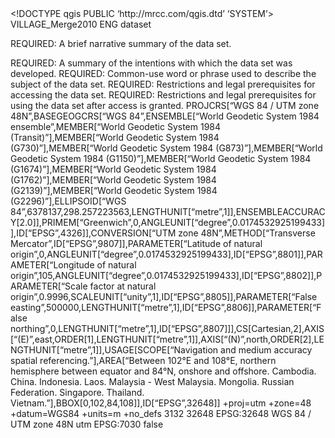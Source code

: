 <!DOCTYPE qgis PUBLIC 'http://mrcc.com/qgis.dtd' 'SYSTEM'>
<qgis version="3.34.13-Prizren">
  <identifier>VILLAGE_Merge2010</identifier>
  <parentidentifier></parentidentifier>
  <language>ENG</language>
  <type>dataset</type>
  <title>VILLAGE_Merge2010</title>
  <abstract>REQUIRED: A brief narrative summary of the data set.

REQUIRED: A summary of the intentions with which the data set was developed.</abstract>
  <keywords vocabulary="gmd:topicCategory">
    <keyword>REQUIRED: Common-use word or phrase used to describe the subject of the data set.</keyword>
  </keywords>
  <links>
    <link type="Local Area Network" mimeType="" format="" name="Shapefile" description="" size="" url="file://\\ICT13039\D\Bee\งาน GIS\ขอข้อมูล T FGDS\ShapeFile\Transport_FGDS\FGDS\ขอบเขตตำบล.shp"/>
  </links>
  <dates/>
  <fees></fees>
  <constraints type="Access">REQUIRED: Restrictions and legal prerequisites for accessing the data set.</constraints>
  <rights>REQUIRED: Restrictions and legal prerequisites for using the data set after access is granted.</rights>
  <encoding></encoding>
  <crs>
    <spatialrefsys nativeFormat="Wkt">
      <wkt>PROJCRS["WGS 84 / UTM zone 48N",BASEGEOGCRS["WGS 84",ENSEMBLE["World Geodetic System 1984 ensemble",MEMBER["World Geodetic System 1984 (Transit)"],MEMBER["World Geodetic System 1984 (G730)"],MEMBER["World Geodetic System 1984 (G873)"],MEMBER["World Geodetic System 1984 (G1150)"],MEMBER["World Geodetic System 1984 (G1674)"],MEMBER["World Geodetic System 1984 (G1762)"],MEMBER["World Geodetic System 1984 (G2139)"],MEMBER["World Geodetic System 1984 (G2296)"],ELLIPSOID["WGS 84",6378137,298.257223563,LENGTHUNIT["metre",1]],ENSEMBLEACCURACY[2.0]],PRIMEM["Greenwich",0,ANGLEUNIT["degree",0.0174532925199433]],ID["EPSG",4326]],CONVERSION["UTM zone 48N",METHOD["Transverse Mercator",ID["EPSG",9807]],PARAMETER["Latitude of natural origin",0,ANGLEUNIT["degree",0.0174532925199433],ID["EPSG",8801]],PARAMETER["Longitude of natural origin",105,ANGLEUNIT["degree",0.0174532925199433],ID["EPSG",8802]],PARAMETER["Scale factor at natural origin",0.9996,SCALEUNIT["unity",1],ID["EPSG",8805]],PARAMETER["False easting",500000,LENGTHUNIT["metre",1],ID["EPSG",8806]],PARAMETER["False northing",0,LENGTHUNIT["metre",1],ID["EPSG",8807]]],CS[Cartesian,2],AXIS["(E)",east,ORDER[1],LENGTHUNIT["metre",1]],AXIS["(N)",north,ORDER[2],LENGTHUNIT["metre",1]],USAGE[SCOPE["Navigation and medium accuracy spatial referencing."],AREA["Between 102°E and 108°E, northern hemisphere between equator and 84°N, onshore and offshore. Cambodia. China. Indonesia. Laos. Malaysia - West Malaysia. Mongolia. Russian Federation. Singapore. Thailand. Vietnam."],BBOX[0,102,84,108]],ID["EPSG",32648]]</wkt>
      <proj4>+proj=utm +zone=48 +datum=WGS84 +units=m +no_defs</proj4>
      <srsid>3132</srsid>
      <srid>32648</srid>
      <authid>EPSG:32648</authid>
      <description>WGS 84 / UTM zone 48N</description>
      <projectionacronym>utm</projectionacronym>
      <ellipsoidacronym>EPSG:7030</ellipsoidacronym>
      <geographicflag>false</geographicflag>
    </spatialrefsys>
  </crs>
  <extent>
    <spatial crs="EPSG:32648" minz="0" dimensions="2" minx="325210.78009999997448176" miny="620863.69400000001769513" maxx="1213653.46249999990686774" maxy="2263187.19790000002831221" maxz="0"/>
  </extent>
</qgis>
